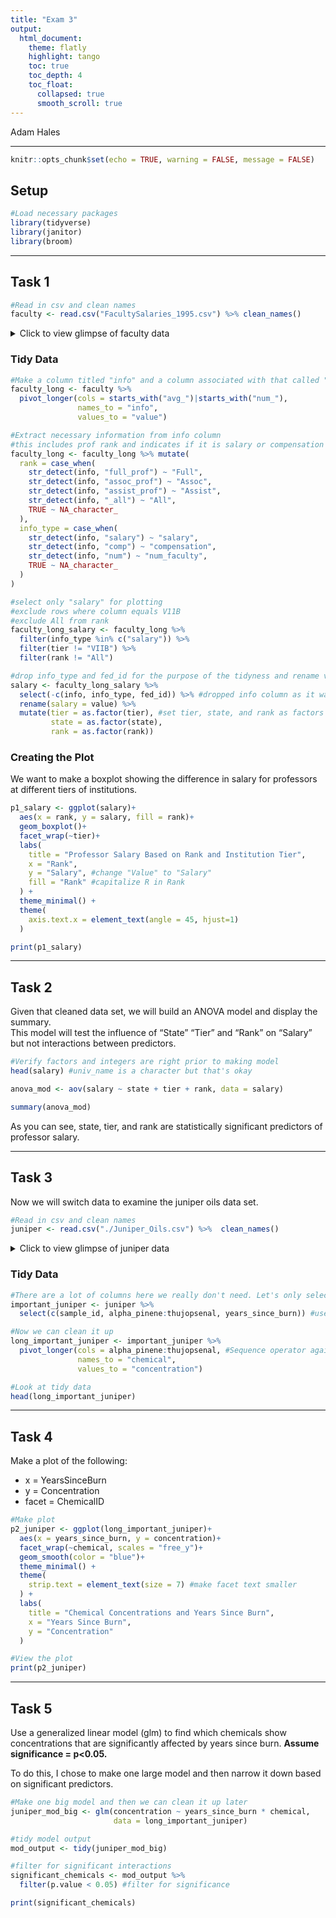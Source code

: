 ```yaml
---
title: "Exam 3"
output: 
  html_document:
    theme: flatly
    highlight: tango
    toc: true
    toc_depth: 4
    toc_float:
      collapsed: true
      smooth_scroll: true
---
```

Adam Hales

---

```r
knitr::opts_chunk$set(echo = TRUE, warning = FALSE, message = FALSE)
```

## Setup
```r
#Load necessary packages
library(tidyverse)
library(janitor)
library(broom)
```

---

## Task 1
```r
#Read in csv and clean names
faculty <- read.csv("FacultySalaries_1995.csv") %>% clean_names()
```

<details>
<summary>Click to view glimpse of faculty data</summary>

```r
glimpse(faculty)
```
</details>

### Tidy Data
```r
#Make a column titled "info" and a column associated with that called "value"
faculty_long <- faculty %>% 
  pivot_longer(cols = starts_with("avg_")|starts_with("num_"),
               names_to = "info",
               values_to = "value")

#Extract necessary information from info column
#this includes prof rank and indicates if it is salary or compensation
faculty_long <- faculty_long %>% mutate(
  rank = case_when(
    str_detect(info, "full_prof") ~ "Full",
    str_detect(info, "assoc_prof") ~ "Assoc",
    str_detect(info, "assist_prof") ~ "Assist",
    str_detect(info, "_all") ~ "All",
    TRUE ~ NA_character_
  ),
  info_type = case_when(
    str_detect(info, "salary") ~ "salary",
    str_detect(info, "comp") ~ "compensation",
    str_detect(info, "num") ~ "num_faculty",
    TRUE ~ NA_character_
  )
)

#select only "salary" for plotting
#exclude rows where column equals V11B
#exclude All from rank
faculty_long_salary <- faculty_long %>% 
  filter(info_type %in% c("salary")) %>% 
  filter(tier != "VIIB") %>% 
  filter(rank != "All")

#drop info_type and fed_id for the purpose of the tidyness and rename value to salary
salary <- faculty_long_salary %>% 
  select(-c(info, info_type, fed_id)) %>% #dropped info column as it was repetitive
  rename(salary = value) %>% 
  mutate(tier = as.factor(tier), #set tier, state, and rank as factors - useful for model 
         state = as.factor(state),
         rank = as.factor(rank))

```

### Creating the Plot
We want to make a boxplot showing the difference in salary for professors at different tiers of institutions. 
```r
p1_salary <- ggplot(salary)+
  aes(x = rank, y = salary, fill = rank)+
  geom_boxplot()+
  facet_wrap(~tier)+
  labs(
    title = "Professor Salary Based on Rank and Institution Tier",
    x = "Rank", 
    y = "Salary", #change "Value" to "Salary"
    fill = "Rank" #capitalize R in Rank
  ) + 
  theme_minimal() +
  theme(
    axis.text.x = element_text(angle = 45, hjust=1)
  ) 

print(p1_salary)
```

---

## Task 2
Given that cleaned data set, we will build an ANOVA model and display the summary. <br>
This model will test the influence of "State" "Tier" and "Rank" on "Salary" but not interactions between predictors.

```r
#Verify factors and integers are right prior to making model
head(salary) #univ_name is a character but that's okay 

anova_mod <- aov(salary ~ state + tier + rank, data = salary)

summary(anova_mod)
```
As you can see, state, tier, and rank are statistically significant predictors of professor salary. 

---

## Task 3
Now we will switch data to examine the juniper oils data set.
```r
#Read in csv and clean names
juniper <- read.csv("./Juniper_Oils.csv") %>%  clean_names()
```

<details>
<summary>Click to view glimpse of juniper data</summary>

```r
glimpse(juniper)
```
</details>


### Tidy Data
```r
#There are a lot of columns here we really don't need. Let's only select what we do need.
important_juniper <- juniper %>% 
  select(c(sample_id, alpha_pinene:thujopsenal, years_since_burn)) #use sequence operator

#Now we can clean it up
long_important_juniper <- important_juniper %>% 
  pivot_longer(cols = alpha_pinene:thujopsenal, #Sequence operator again
               names_to = "chemical",
               values_to = "concentration")

#Look at tidy data
head(long_important_juniper)
```

---

## Task 4
Make a plot of the following:

- x = YearsSinceBurn
- y = Concentration
- facet = ChemicalID

```r
#Make plot
p2_juniper <- ggplot(long_important_juniper)+
  aes(x = years_since_burn, y = concentration)+
  facet_wrap(~chemical, scales = "free_y")+
  geom_smooth(color = "blue")+
  theme_minimal() +
  theme(
    strip.text = element_text(size = 7) #make facet text smaller
  ) +
  labs(
    title = "Chemical Concentrations and Years Since Burn",
    x = "Years Since Burn",
    y = "Concentration"
  )

#View the plot
print(p2_juniper)
```

---

## Task 5
Use a generalized linear model (glm) to find which chemicals show concentrations that are significantly affected by years since burn.
__Assume significance = p<0.05.__

To do this, I chose to make one large model and then narrow it down based on significant predictors.

```r
#Make one big model and then we can clean it up later
juniper_mod_big <- glm(concentration ~ years_since_burn * chemical, 
                       data = long_important_juniper)

#tidy model output
mod_output <- tidy(juniper_mod_big)

#filter for significant interactions
significant_chemicals <- mod_output %>% 
  filter(p.value < 0.05) #filter for significance

print(significant_chemicals)
```

